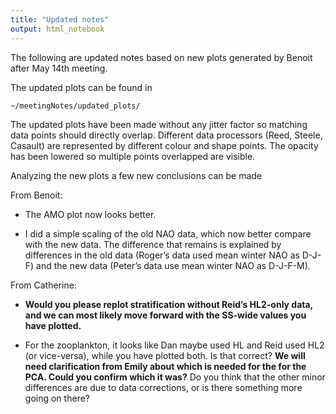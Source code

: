 ```yaml
---
title: "Updated notes"
output: html_notebook
---
```


The following are updated notes based on new plots generated by Benoit after May 14th meeting.

The updated plots can be found in

`~/meetingNotes/updated_plots/`

The updated plots have been made without any jitter factor so matching data points should directly overlap. Different data processors (Reed, Steele, Casault) are represented by different colour and shape points. The opacity has been lowered so multiple points overlapped are visible.


Analyzing the new plots a few new conclusions can be made



From Benoit:

* The AMO plot now looks better.

* I did a simple scaling of the old NAO data, which now better compare with the new data.  The difference that remains is explained by differences in the old data (Roger's data used mean winter NAO as D-J-F) and the new data (Peter's data use mean winter NAO as D-J-F-M).

From Catherine:

* __Would you please replot stratification without Reid's HL2-only data, and we can most likely move forward with the SS-wide values you have plotted.__

* For the zooplankton, it looks like Dan maybe used HL and Reid used HL2 (or vice-versa), while you have plotted both. Is that correct? __We will need clarification from Emily about which is needed for the for the PCA. Could you confirm which it was?__ Do you think that the other minor differences are due to data corrections, or is there something more going on there?
